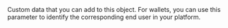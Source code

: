   
<ParamField body="Tag" type="string">  
<MaxLength255Characters />     
Custom data that you can add to this object.  
For wallets, you can use this parameter to identify the corresponding end user in your platform.  
</ParamField>